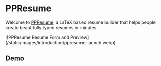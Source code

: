 
# PPResume

Welcome to
[PPResume](https://ppresume.com/?utm_source=ppresume&utm_medium=doc&utm_campaign=introduction),
a LaTeX based resume builder that helps people create beautifully typed resumes
in minutes.

<Bleed>
  ![PPResume Resume Form and
  Preview](/static/images/introduction/ppresume-launch.webp)
</Bleed>

## Demo

<YouTubeEmbed videoid="mYqSTsCw3KI" />
